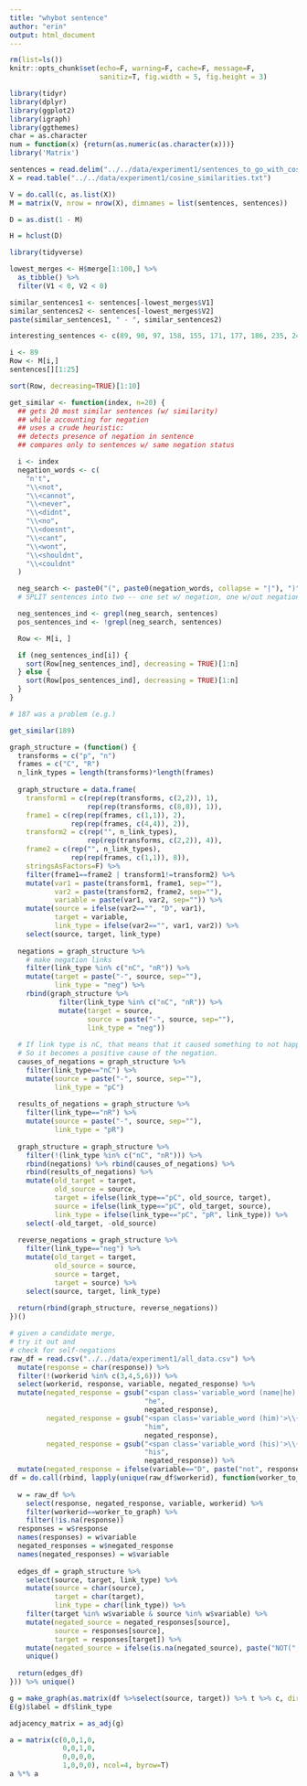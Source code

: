 ```yaml
---
title: "whybot sentence"
author: "erin"
output: html_document
---
```


```r
rm(list=ls())
knitr::opts_chunk$set(echo=F, warning=F, cache=F, message=F,
                      sanitiz=T, fig.width = 5, fig.height = 3)
```

```r
library(tidyr)
library(dplyr)
library(ggplot2)
library(igraph)
library(ggthemes)
char = as.character
num = function(x) {return(as.numeric(as.character(x)))}
library('Matrix')
```

```r
sentences = read.delim("../../data/experiment1/sentences_to_go_with_cosine_similarities.txt", sep="~", stringsAsFactors = F, header=F)$V1
X = read.table("../../data/experiment1/cosine_similarities.txt")
```

```r
V = do.call(c, as.list(X))
M = matrix(V, nrow = nrow(X), dimnames = list(sentences, sentences))
```

```r
D = as.dist(1 - M)
```

```r
H = hclust(D)
```

```r
library(tidyverse)

lowest_merges <- H$merge[1:100,] %>% 
  as_tibble() %>%
  filter(V1 < 0, V2 < 0)

similar_sentences1 <- sentences[-lowest_merges$V1]
similar_sentences2 <- sentences[-lowest_merges$V2]
paste(similar_sentences1, " - ", similar_sentences2)

interesting_sentences <- c(89, 90, 97, 158, 155, 171, 177, 186, 235, 249)

i <- 89
Row <- M[i,]
sentences[][1:25]

sort(Row, decreasing=TRUE)[1:10]
```

```r

get_similar <- function(index, n=20) {
  ## gets 20 most similar sentences (w/ similarity)
  ## while accounting for negation
  ## uses a crude heuristic:
  ## detects presence of negation in sentence
  ## compares only to sentences w/ same negation status

  i <- index
  negation_words <- c(
    "n't",
    "\\<not",
    "\\<cannot",
    "\\<never",
    "\\<didnt",
    "\\<no",
    "\\<doesnt",
    "\\<cant",
    "\\<wont",
    "\\<shouldnt",
    "\\<couldnt"
  )

  neg_search <- paste0("(", paste0(negation_words, collapse = "|"), ")")
  # SPLIT sentences into two -- one set w/ negation, one w/out negations

  neg_sentences_ind <- grepl(neg_search, sentences)
  pos_sentences_ind <- !grepl(neg_search, sentences)

  Row <- M[i, ]

  if (neg_sentences_ind[i]) {
    sort(Row[neg_sentences_ind], decreasing = TRUE)[1:n]
  } else {
    sort(Row[pos_sentences_ind], decreasing = TRUE)[1:n]
  }
}

```

```r
# 187 was a problem (e.g.)

get_similar(189)

```

  
```r
graph_structure = (function() {
  transforms = c("p", "n")
  frames = c("C", "R")
  n_link_types = length(transforms)*length(frames)
  
  graph_structure = data.frame(
    transform1 = c(rep(rep(transforms, c(2,2)), 1),
                   rep(rep(transforms, c(8,8)), 1)),
    frame1 = c(rep(rep(frames, c(1,1)), 2),
               rep(rep(frames, c(4,4)), 2)),
    transform2 = c(rep("", n_link_types),
                   rep(rep(transforms, c(2,2)), 4)),
    frame2 = c(rep("", n_link_types),
               rep(rep(frames, c(1,1)), 8)),
    stringsAsFactors=F) %>%
    filter(frame1==frame2 | transform1!=transform2) %>%
    mutate(var1 = paste(transform1, frame1, sep=""),
           var2 = paste(transform2, frame2, sep=""),
           variable = paste(var1, var2, sep="")) %>%
    mutate(source = ifelse(var2=="", "D", var1),
           target = variable,
           link_type = ifelse(var2=="", var1, var2)) %>%
    select(source, target, link_type)
  
  negations = graph_structure %>% 
    # make negation links
    filter(link_type %in% c("nC", "nR")) %>%
    mutate(target = paste("-", source, sep=""),
           link_type = "neg") %>%
    rbind(graph_structure %>% 
            filter(link_type %in% c("nC", "nR")) %>%
            mutate(target = source,
                   source = paste("-", source, sep=""),
                   link_type = "neg"))
  
  # If link type is nC, that means that it caused something to not happen.
  # So it becomes a positive cause of the negation.
  causes_of_negations = graph_structure %>% 
    filter(link_type=="nC") %>%
    mutate(source = paste("-", source, sep=""),
           link_type = "pC")
  
  results_of_negations = graph_structure %>% 
    filter(link_type=="nR") %>%
    mutate(source = paste("-", source, sep=""),
           link_type = "pR")
  
  graph_structure = graph_structure %>%
    filter(!(link_type %in% c("nC", "nR"))) %>%
    rbind(negations) %>% rbind(causes_of_negations) %>%
    rbind(results_of_negations) %>%
    mutate(old_target = target,
           old_source = source,
           target = ifelse(link_type=="pC", old_source, target),
           source = ifelse(link_type=="pC", old_target, source),
           link_type = ifelse(link_type=="pC", "pR", link_type)) %>%
    select(-old_target, -old_source)
  
  reverse_negations = graph_structure %>%
    filter(link_type=="neg") %>%
    mutate(old_target = target,
           old_source = source,
           source = target,
           target = source) %>%
    select(source, target, link_type)
  
  return(rbind(graph_structure, reverse_negations))
})()
```


```r
# given a candidate merge,
# try it out and 
# check for self-negations
raw_df = read.csv("../../data/experiment1/all_data.csv") %>%
  mutate(response = char(response)) %>%
  filter(!(workerid %in% c(3,4,5,6))) %>%
  select(workerid, response, variable, negated_response) %>%
  mutate(negated_response = gsub("<span class='variable_word (name|he)'>\\{\\{\\}\\}</span>",
                                 "he",
                                 negated_response),
         negated_response = gsub("<span class='variable_word (him)'>\\{\\{\\}\\}</span>",
                                 "him",
                                 negated_response),
         negated_response = gsub("<span class='variable_word (his)'>\\{\\{\\}\\}</span>",
                                 "his",
                                 negated_response)) %>%
  mutate(negated_response = ifelse(variable=="D", paste("not", response), negated_response))
df = do.call(rbind, lapply(unique(raw_df$workerid), function(worker_to_graph) {
  
  w = raw_df %>%
    select(response, negated_response, variable, workerid) %>%
    filter(workerid==worker_to_graph) %>%
    filter(!is.na(response))
  responses = w$response
  names(responses) = w$variable
  negated_responses = w$negated_response
  names(negated_responses) = w$variable
  
  edges_df = graph_structure %>%
    select(source, target, link_type) %>%
    mutate(source = char(source),
           target = char(target),
           link_type = char(link_type)) %>%
    filter(target %in% w$variable & source %in% w$variable) %>%
    mutate(negated_source = negated_responses[source],
           source = responses[source],
           target = responses[target]) %>%
    mutate(negated_source = ifelse(is.na(negated_source), paste("NOT(", source, ")", sep=""), negated_source)) %>%
    unique()
  
  return(edges_df)
})) %>% unique()

g = make_graph(as.matrix(df %>%select(source, target)) %>% t %>% c, directed=T)
E(g)$label = df$link_type
```

```r
adjacency_matrix = as_adj(g)
```


```r
a = matrix(c(0,0,1,0,
             0,0,1,0,
             0,0,0,0,
             1,0,0,0), ncol=4, byrow=T)
a %*% a
```
